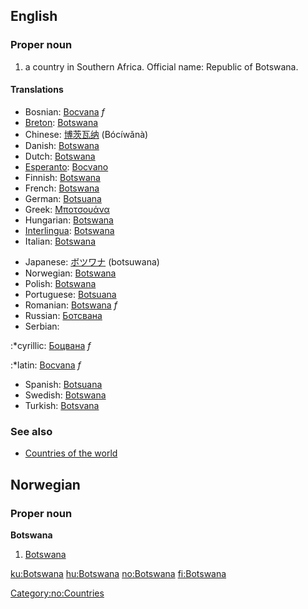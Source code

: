 ==English==

===Proper noun===

# a country in Southern Africa. Official name: Republic of Botswana.

====Translations====
{{top}}
*Bosnian: [[Bocvana]] ''f''
*[[Breton]]: [[Botswana]]
*Chinese: [[博茨瓦纳]] (Bócíwǎnà)
*Danish: [[Botswana]]
*Dutch: [[Botswana]]
*[[Esperanto]]: [[Bocvano]]
*Finnish: [[Botswana]]
*French: [[Botswana]]
*German: [[Botsuana]]
*Greek: [[Μποτσουάνα]]
*Hungarian: [[Botswana]]
*[[Interlingua]]: [[Botswana]]
*Italian: [[Botswana]]
{{mid}}
*Japanese: [[ボツワナ]] (botsuwana)
*Norwegian: [[#Norwegian|Botswana]]
*Polish: [[Botswana]]
*Portuguese: [[Botsuana]]
*Romanian: [[Botswana]] ''f''
*Russian: [[Ботсвана]]
*Serbian:
:*cyrillic: [[Боцвана]] ''f''
:*latin: [[Bocvana]] ''f''
*Spanish: [[Botsuana]]
*Swedish: [[Botswana]]
*Turkish: [[Botsvana]]
{{bottom}}

===See also===
*[[Countries of the world]]

==Norwegian==
===Proper noun===
[[Category:no:Countries]]
'''Botswana'''
#[[#English|Botswana]]

[[ku:Botswana]]
[[hu:Botswana]]
[[no:Botswana]]
[[fi:Botswana]]